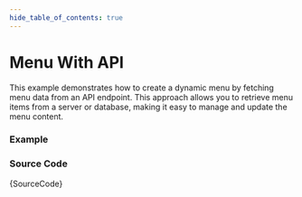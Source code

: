 ```yaml
---
hide_table_of_contents: true
---
```



# Menu With API

This example demonstrates how to create a dynamic menu by fetching menu data from an API endpoint. This approach allows you to retrieve menu items from a server or database, making it easy to manage and update the menu content.

### Example

<IframeWindow url='https://demos.pixinvent.com/vuexy-nextjs-admin-template/demo-1/en/menu-examples/vertical-menu/menu-render/menu-with-api' />

### Source Code

<TsToJsCodeSnippet>{SourceCode}</TsToJsCodeSnippet>
